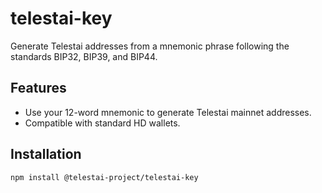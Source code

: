# telestai-key

Generate Telestai addresses from a mnemonic phrase following the standards BIP32, BIP39, and BIP44.

## Features

- Use your 12-word mnemonic to generate Telestai mainnet addresses.
- Compatible with standard HD wallets.

## Installation

```bash
npm install @telestai-project/telestai-key
```

